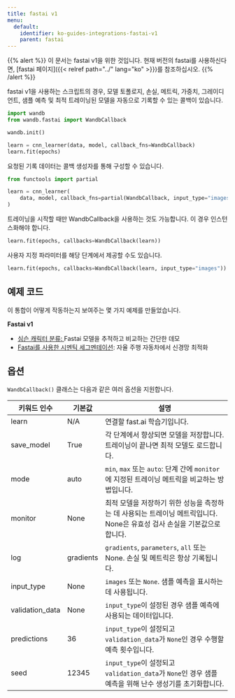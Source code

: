 ```yaml
---
title: fastai v1
menu:
  default:
    identifier: ko-guides-integrations-fastai-v1
    parent: fastai
---
```


{{% alert %}}
이 문서는 fastai v1을 위한 것입니다.
현재 버전의 fastai를 사용하신다면, [fastai 페이지]({{< relref path="../" lang="ko" >}})를 참조하십시오.
{{% /alert %}}

fastai v1을 사용하는 스크립트의 경우, 모델 토폴로지, 손실, 메트릭, 가중치, 그레이디언트, 샘플 예측 및 최적 트레이닝된 모델을 자동으로 기록할 수 있는 콜백이 있습니다.

```python
import wandb
from wandb.fastai import WandbCallback

wandb.init()

learn = cnn_learner(data, model, callback_fns=WandbCallback)
learn.fit(epochs)
```

요청된 기록 데이터는 콜백 생성자를 통해 구성할 수 있습니다.

```python
from functools import partial

learn = cnn_learner(
    data, model, callback_fns=partial(WandbCallback, input_type="images")
)
```

트레이닝을 시작할 때만 WandbCallback을 사용하는 것도 가능합니다. 이 경우 인스턴스화해야 합니다.

```python
learn.fit(epochs, callbacks=WandbCallback(learn))
```

사용자 지정 파라미터를 해당 단계에서 제공할 수도 있습니다.

```python
learn.fit(epochs, callbacks=WandbCallback(learn, input_type="images"))
```

## 예제 코드

이 통합이 어떻게 작동하는지 보여주는 몇 가지 예제를 만들었습니다.

**Fastai v1**

* [심슨 캐릭터 분류](https://github.com/borisdayma/simpsons-fastai)[: ](https://app.wandb.ai/jxmorris12/huggingface-demo/reports/A-Step-by-Step-Guide-to-Tracking-Hugging-Face-Model-Performance--VmlldzoxMDE2MTU)Fastai 모델을 추적하고 비교하는 간단한 데모
* [Fastai를 사용한 시멘틱 세그멘테이션](https://github.com/borisdayma/semantic-segmentation): 자율 주행 자동차에서 신경망 최적화

## 옵션

`WandbCallback()` 클래스는 다음과 같은 여러 옵션을 지원합니다.

| 키워드 인수 | 기본값   | 설명                                                                                              |
| ---------------- | --------- | -------------------------------------------------------------------------------------------------------- |
| learn            | N/A       | 연결할 fast.ai 학습기입니다.                                                                             |
| save_model       | True      | 각 단계에서 향상되면 모델을 저장합니다. 트레이닝이 끝나면 최적 모델도 로드합니다.                       |
| mode             | auto      | `min`, `max` 또는 `auto`: 단계 간에 `monitor`에 지정된 트레이닝 메트릭을 비교하는 방법입니다.        |
| monitor          | None      | 최적 모델을 저장하기 위한 성능을 측정하는 데 사용되는 트레이닝 메트릭입니다. None은 유효성 검사 손실을 기본값으로 합니다. |
| log              | gradients | `gradients`, `parameters`, `all` 또는 None. 손실 및 메트릭은 항상 기록됩니다.                           |
| input_type       | None      | `images` 또는 `None`. 샘플 예측을 표시하는 데 사용됩니다.                                                    |
| validation_data  | None      | `input_type`이 설정된 경우 샘플 예측에 사용되는 데이터입니다.                                                   |
| predictions      | 36        | `input_type`이 설정되고 `validation_data`가 `None`인 경우 수행할 예측 횟수입니다.                          |
| seed             | 12345     | `input_type`이 설정되고 `validation_data`가 `None`인 경우 샘플 예측을 위해 난수 생성기를 초기화합니다.     |
